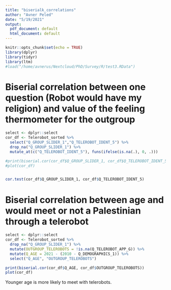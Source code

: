 ```yaml
---
title: "biserialk_correlations"
author: "Avner Peled"
date: "5/19/2021"
output:
  pdf_document: default
  html_document: default
---
```


```r
knitr::opts_chunk$set(echo = TRUE)
library(dplyr)
library(tidyr)
library(ltm)
#load("/home/avnerus/Nextcloud/PhD/Survey/R/test3.RData")
```


# Biserial correlation between one question (Robot would have my religion) and value of the feeling thermometer for the outgroup

```r
select <- dplyr::select
cor_df <- Telerobot_sorted %>% 
  select("Q_GROUP_SLIDER_1","Q_TELEROBOT_IDENT_5") %>%
  drop_na("Q_GROUP_SLIDER_1") %>%
  mutate_at(c("Q_TELEROBOT_IDENT_5"), funs(ifelse(is.na(.), 0, .)))

#print(biserial.cor(cor_df$Q_GROUP_SLIDER_1, cor_df$Q_TELEROBOT_IDENT_5))
#plot(cor_df)


cor.test(cor_df$Q_GROUP_SLIDER_1, cor_df$Q_TELEROBOT_IDENT_5)

````
# Biserial correlation between age and would meet or not a Palestinian through a telerobot

```r
select <- dplyr::select
cor_df <- Telerobot_sorted %>% 
  drop_na("Q_GROUP_SLIDER_1") %>%
  mutate(OUTGROUP_TELEROBOTS = !is.na(Q_TELEROBOT_APP_G)) %>%
  mutate(Q_AGE = 2021 - (2010 - Q_DEMOGRAPHICS_1)) %>%
  select("Q_AGE", "OUTGROUP_TELEROBOTS") 

print(biserial.cor(cor_df$Q_AGE, cor_df$OUTGROUP_TELEROBOTS))
plot(cor_df)
````
Younger age is more likely to meet with telerobots.

